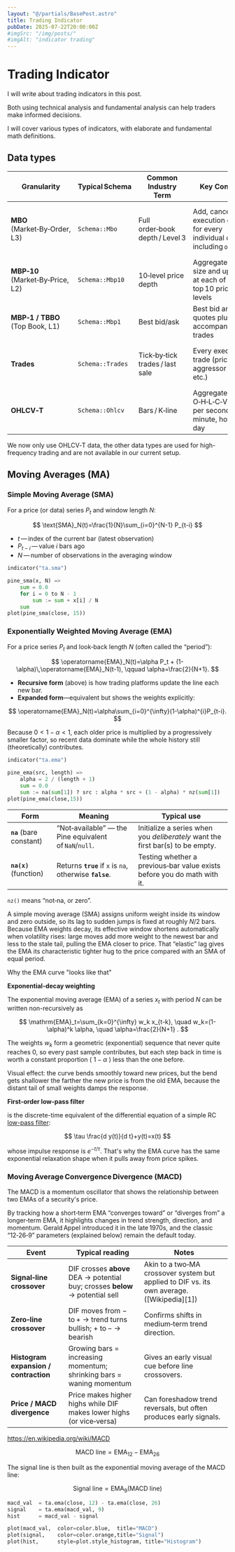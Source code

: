 ```yaml
---
layout: "@/partials/BasePost.astro"
title: Trading Indicator
pubDate: 2025-07-22T20:00:00Z
#imgSrc: "/img/posts/"
#imgAlt: "indicator trading"
---
```


# Trading Indicator

I will write about trading indicators in this post.

Both using technical analysis and fundamental analysis can help traders make informed decisions.

I will cover various types of indicators, with elaborate and fundamental math definitions.

## Data types

| Granularity                      | Typical Schema   | Common Industry Term            | Key Contents                                                                       | Typical Uses                                          |
| -------------------------------- | ---------------- | ------------------------------- | ---------------------------------------------------------------------------------- | ----------------------------------------------------- |
| **MBO** (Market‑By‑Order, L3)    | `Schema::Mbo`    | Full order‑book depth / Level 3 | Add, cancel, and execution events for every individual order, including `order_id` | Market making, trade‑match replay, liquidity research |
| **MBP‑10** (Market‑By‑Price, L2) | `Schema::Mbp10`  | 10‑level price depth            | Aggregated order size and updates at each of the top 10 price levels               | Order‑book dynamics, arbitrage modeling               |
| **MBP‑1 / TBBO** (Top Book, L1)  | `Schema::Mbp1`   | Best bid/ask                    | Best bid and ask quotes plus accompanying trades                                   | Basic quote display, NBBO comparison                  |
| **Trades**                       | `Schema::Trades` | Tick‑by‑tick trades / last sale | Every executed trade (price, size, aggressor side, etc.)                           | Price‑volume analysis, VWAP, trade‑driven strategies  |
| **OHLCV‑T**                      | `Schema::Ohlcv`  | Bars / K‑line                   | Aggregated O‑H‑L‑C‑V data per second, minute, hour, or day                         | Backtesting, charting, low‑frequency signals          |

We now only use OHLCV‑T data, the other data types are used for high-frequency trading and are not available in our current setup.

## Moving Averages (MA)

### Simple Moving Average (SMA)

For a price (or data) series $P_t$ and window length $N$:

$$
\text{SMA}_N(t)=\frac{1}{N}\sum_{i=0}^{N-1} P_{t-i}
$$

- $t$ — index of the current bar (latest observation)
- $P_{t-i}$ — value $i$ bars ago
- $N$ — number of observations in the averaging window

```python
indicator("ta.sma")

pine_sma(x, N) =>
    sum = 0.0
    for i = 0 to N - 1
        sum := sum + x[i] / N
    sum
plot(pine_sma(close, 15))
```

### Exponentially Weighted Moving Average (EMA)

For a price series $P_t$ and look‑back length $N$ (often called the “period”):

$$
\operatorname{EMA}_N(t)=\alpha P_t + (1-\alpha)\,\operatorname{EMA}_N(t-1),
\qquad
\alpha=\frac{2}{N+1}.
$$

- **Recursive form** (above) is how trading platforms update the line each new bar.
- **Expanded form**—equivalent but shows the weights explicitly:

$$
\operatorname{EMA}_N(t)=\alpha\sum_{i=0}^{\infty}(1-\alpha)^{i}P_{t-i}.
$$

Because $0 < 1-\alpha < 1$, each older price is multiplied by a progressively smaller factor, so recent data dominate while the whole history still (theoretically) contributes.

```python
indicator("ta.ema")

pine_ema(src, length) =>
    alpha = 2 / (length + 1)
    sum = 0.0
    sum := na(sum[1]) ? src : alpha * src + (1 - alpha) * nz(sum[1])
plot(pine_ema(close,15))
```

| Form                     | Meaning                                                   | Typical use                                                                    |
| ------------------------ | --------------------------------------------------------- | ------------------------------------------------------------------------------ |
| **`na`** (bare constant) | “Not‑available” — the Pine equivalent of `NaN`/`null`.    | Initialize a series when you _deliberately_ want the first bar(s) to be empty. |
| **`na(x)`** (function)   | Returns **`true`** if `x` is `na`, otherwise **`false`**. | Testing whether a previous‑bar value exists before you do math with it.        |

`nz()` means “not‑na, or zero”.

A simple moving average (SMA) assigns uniform weight inside its window and zero outside,
so its lag to sudden jumps is fixed at roughly $N/2$ bars.
Because EMA weights decay, its effective window shortens automatically when volatility rises:
large moves add more weight to the newest bar and less to the stale tail,
pulling the EMA closer to price. That “elastic” lag gives the EMA its characteristic tighter hug to
the price compared with an SMA of equal period.

Why the EMA curve "looks like that"

**Exponential-decay weighting**

The exponential moving average (EMA) of a series $x_t$ with period $N$ can be written non-recursively as

$$
\mathrm{EMA}_t=\sum_{k=0}^{\infty} w_k x_{t-k}, \quad w_k=(1-\alpha)^k \alpha, \quad \alpha=\frac{2}{N+1} .
$$

The weights $w_k$ form a geometric (exponential) sequence that never quite reaches $0$, 
so every past sample contributes, but each step back in time is worth a constant proportion ( $1-\alpha$ ) less than the one before.

Visual effect: the curve bends smoothly toward new prices, but the bend gets shallower the farther the new price is from the old EMA, 
because the distant tail of small weights damps the response. 

**First-order low-pass filter**

is the discrete-time equivalent of the differential equation of a simple RC [low-pass filter](https://en.wikipedia.org/wiki/Low-pass_filter):

$$
\tau \frac{d y(t)}{d t}+y(t)=x(t)
$$

whose impulse response is $e^{-t / \tau}$. That's why the EMA curve has the same exponential relaxation shape when it pulls away from price spikes.

### Moving Average Convergence Divergence (MACD)

The MACD is a momentum oscillator that shows the relationship between two EMAs of a security's price.

By tracking how a short‑term EMA “converges toward” or “diverges from” a longer‑term EMA, it highlights changes in trend strength, direction, and momentum.
Gerald Appel introduced it in the late 1970s, and the classic “12‑26‑9” parameters (explained below) remain the default today. 

| Event                                 | Typical reading                                                               | Notes                                                                                      |
| ------------------------------------- | ----------------------------------------------------------------------------- | ------------------------------------------------------------------------------------------ |
| **Signal‑line crossover**             | DIF crosses **above** DEA → potential buy; crosses **below** → potential sell | Akin to a two‑MA crossover system but applied to DIF vs. its own average. ([Wikipedia][1]) |
| **Zero‑line crossover**               | DIF moves from − to + → trend turns bullish; + to − → bearish                 | Confirms shifts in medium‑term trend direction.                                            |
| **Histogram expansion / contraction** | Growing bars = increasing momentum; shrinking bars = waning momentum          | Gives an early visual cue before line crossovers.                                          |
| **Price / MACD divergence**           | Price makes higher highs while DIF makes lower highs (or vice‑versa)          | Can foreshadow trend reversals, but often produces early signals.                          |

https://en.wikipedia.org/wiki/MACD

$$\text{MACD line} =\mathrm{EMA}_{12}-\mathrm{EMA}_{26}$$

The signal line is then built as the exponential moving average of the MACD line:

$$\text{Signal line} =\mathrm{EMA}_9(\text{MACD line})$$

```python
macd_val  = ta.ema(close, 12) - ta.ema(close, 26)
signal    = ta.ema(macd_val, 9)
hist      = macd_val - signal

plot(macd_val,  color=color.blue,  title="MACD")
plot(signal,    color=color.orange,title="Signal")
plot(hist,      style=plot.style_histogram, title="Histogram")
```
